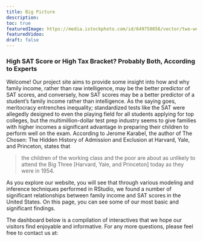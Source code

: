 ```yaml
---
title: Big Picture
description:
toc: true
featuredImage: https://media.istockphoto.com/id/649750856/vector/two-women-in-the-discussion.jpg?s=612x612&w=0&k=20&c=7t00YuJDJAuvH6tqBfYh3McAzl-2uV4GFWFtWZMfpi4=
featuredVideo:
draft: false
---
```

### High SAT Score or High Tax Bracket? Probably Both, According to Experts

Welcome! Our project site aims to provide some insight into how and why family income, rather than raw intelligence, may be the better predictor of SAT scores, and conversely, how SAT scores may be a better predictor of a student’s family income rather than intelligence. As the saying goes, meritocracy entrenches inequality; standardized tests like the SAT were allegedly designed to even the playing field for all students applying for top colleges, but the multimillion-dollar test prep industry seems to give families with higher incomes a significant advantage in preparing their children to perform well on the exam. According to Jerome Karabel, the author of The Chosen: The Hidden History of Admission and Exclusion at Harvard, Yale, and Princeton, states that 

 > the children of the working class and the poor are about as unlikely to attend the Big Three [Harvard, Yale, and Princeton] today as they were in 1954.

As you explore our website, you will see that through various modeling and inference techniques performed in RStudio, we found a number of significant relationships between family income and SAT scores in the United States. On this page, you can see some of our most basic and significant findings.

The dashboard below is a compilation of interactives that we hope our visitors find enjoyable and informative. For any more questions, please feel free to contact us at:

